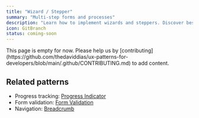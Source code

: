 ```yaml
---
title: "Wizard / Stepper"
summary: "Multi-step forms and processes"
description: "Learn how to implement wizards and steppers. Discover best practices for multi-step forms, progress tracking, and step validation."
icon: GitBranch
status: coming-soon
---
```


<Callout type="warning">
  This page is empty for now. Please help us by
  [contributing](https://github.com/thedaviddias/ux-patterns-for-developers/blob/main/.github/CONTRIBUTING.md)
  to add content.
</Callout>

## Related patterns

- Progress tracking: [Progress Indicator](/patterns/user-feedback/progress-indicator)
- Form validation: [Form Validation](/patterns/forms/form-validation)
- Navigation: [Breadcrumb](/patterns/navigation/breadcrumb)
